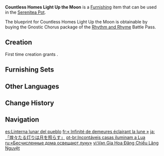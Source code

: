 {{Furnishing Infobox
|id             = 360417
|image          = Item Countless Homes Light Up the Moon.png
|category       = Landscape
|subcategory    = Lighting
|quality        = 4
|adeptal_energy = 90
|load           = 85
|reduced_load   = 74
|description    = Though these huge and heavy ancient lanterns may have a simple and heavy feel to them, careful inspection betrays lovely patterns and fine details. Touch the lantern paper gently, and little motes of radiance will float and scatter outwards, just like the lights of countless homes reflected in the moonlit sea.
|mention        = 
|blueprint      = [[Battle Pass/Rhythm and Rhyme|Rhythm and Rhyme]] Battle Pass: Gnostic Chorus
|battlepass     = Rhythm and Rhyme
}}
'''Countless Homes Light Up the Moon''' is a [[Furnishing]] item that can be used in the [[Serenitea Pot]].

The blueprint for Countless Homes Light Up the Moon is obtainable by buying the Gnostic Chorus package of the [[Battle Pass/Rhythm and Rhyme|Rhythm and Rhyme]] Battle Pass.

==Creation==
First time creation grants {{Item|Trust|24|x=90}}.
{{Recipe
|type = Creation
|time = 16h
|Sandbearer Wood = 12
|Fabric = 6
|sort = Sandbearer Wood;Fabric
}}

==Furnishing Sets==
{{Craft Usage|type=Furnishing Set}}

==Other Languages==
{{Other Languages
|en      = Countless Homes Light Up the Moon
|zhs     = 「万家华灯照朗月」
|zhs_rm  = "Wànjiā Huádēng Zhào Lǎngyuè"
|zht     = 「萬家華燈照朗月」
|zht_rm  = "Wànjiā Huádēng Zhào Lǎngyuè"
|zh_tl   = 
|ja      = 「煌々たる灯りは月を照らす」
|ja_rm   = "Koukou Taru Akari wa Tsuki wo Terasu"
|ja_tl   = "Dazzling Lamps Illuminate the Moon"
|ko      = 「달을 밝히는 수많은 등불」
|ko_tl   = "Countless Lamps Lighting Up the Moon"
|es      = Linterna lunar del pueblo
|es_tl   = Town's Lunar Lantern
|fr      = «&nbsp;Infinité de demeures éclairant la lune&nbsp;»
|fr_tl   = "Infinity of Dwellings Lighting Up the Moon"
|ru      = «Бесчисленные дома освещают луну»
|ru_tl   = "Countless Homes Light Up the Moon"
|th      = "โคมไฟส่องแสงจันทร์"
|th_rm   = 
|th_tl   = 
|vi      = Vạn Gia Hoa Đăng Chiếu Lãng Nguyệt
|vi_tl   = 
|de      = „Unzählige Häuser erhellen den Mond“
|de_tl   = "Countless Homes Light Up the Moon"
|id      = "Ribuan Rumah Terangi Bulan"
|id_tl   = "Thousands of Homes Lighting Up the Moon"
|pt      = Incontáveis casas iluminam a Lua
|pt_tl   = 
|tr      = Ayı Aydınlatan Sayısız Hane
|tr_tl   = 
|it      = Infinite case illuminano la luna
|it_tl   = Countless Homes Light Up the Moon
}}

==Change History==
{{Change History|3.4}}

==Navigation==
{{Furnishing Navbox|exterior}}

[[es:Linterna lunar del pueblo]]
[[fr:« Infinité de demeures éclairant la lune »]]
[[ja:「煌々たる灯りは月を照らす」]]
[[pt-br:Incontáveis casas iluminam a Lua]]
[[ru:«Бесчисленные дома освещают луну»]]
[[vi:Vạn Gia Hoa Đăng Chiếu Lãng Nguyệt]]